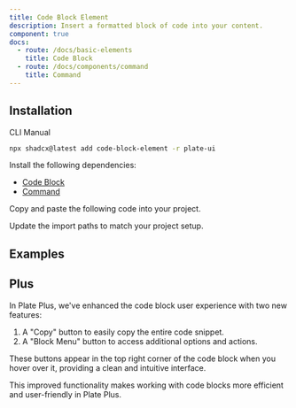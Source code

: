 ```yaml
---
title: Code Block Element
description: Insert a formatted block of code into your content.
component: true
docs:
  - route: /docs/basic-elements
    title: Code Block
  - route: /docs/components/command
    title: Command
---
```


## Installation

<Tabs defaultValue="cli">

<TabsList>
<TabsTrigger value="cli">CLI</TabsTrigger>
<TabsTrigger value="manual">Manual</TabsTrigger>
</TabsList>
<TabsContent value="cli">

```bash
npx shadcx@latest add code-block-element -r plate-ui
```

</TabsContent>

<TabsContent value="manual">

<Steps>

<Step>

Install the following dependencies:

- [Code Block](/docs/basic-elements)
- [Command](/docs/components/command)

</Step>

<Step>

Copy and paste the following code into your project.

</Step>

<ComponentSource name="code-block-element" />
<ComponentSource name="code-block-element.css" src="src/registry/default/plate-ui/code-block-element.css" />
<ComponentSource name="code-block-combobox.tsx" src="src/registry/default/plate-ui/code-block-combobox.tsx" />

<Step>

Update the import paths to match your project setup.

</Step>

</Steps>

</TabsContent>

</Tabs>

## Examples

<ComponentPreview name="playground-demo" id="basicnodes" />

<ComponentSource src="../../templates/plate-playground-template/src/components/plate-editor.tsx" />

## Plus

In Plate Plus, we've enhanced the code block user experience with two new features:

1. A "Copy" button to easily copy the entire code snippet.
2. A "Block Menu" button to access additional options and actions.

These buttons appear in the top right corner of the code block when you hover over it, providing a clean and intuitive interface.

This improved functionality makes working with code blocks more efficient and user-friendly in Plate Plus.

<ComponentPreviewPro
  name="pro-iframe-demo"
  id="pro-code-block"
  component="basic-nodes"
/>
